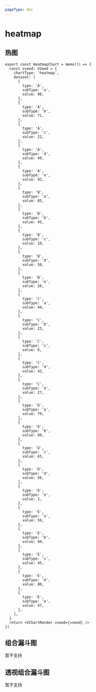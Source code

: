 ```yaml
---
pageType: doc
---
```



# heatmap

## 热图

<HeatmapChart />

```tsx pure {3}
export const HeatmapChart = memo(() => {
  const vseed: VSeed = {
    chartType: 'heatmap',
    dataset: [
      {
        type: 'A',
        subType: 'a',
        value: 98,
      },
      {
        type: 'A',
        subType: 'b',
        value: 71,
      },
      {
        type: 'A',
        subType: 'c',
        value: 22,
      },
      {
        type: 'A',
        subType: 'd',
        value: 49,
      },
      {
        type: 'A',
        subType: 'e',
        value: 92,
      },
      {
        type: 'B',
        subType: 'a',
        value: 85,
      },
      {
        type: 'B',
        subType: 'b',
        value: 45,
      },
      {
        type: 'B',
        subType: 'c',
        value: 19,
      },
      {
        type: 'B',
        subType: 'd',
        value: 58,
      },
      {
        type: 'B',
        subType: 'e',
        value: 26,
      },
      {
        type: 'C',
        subType: 'a',
        value: 44,
      },
      {
        type: 'C',
        subType: 'b',
        value: 23,
      },
      {
        type: 'C',
        subType: 'c',
        value: 6,
      },
      {
        type: 'C',
        subType: 'd',
        value: 42,
      },
      {
        type: 'C',
        subType: 'e',
        value: 27,
      },
      {
        type: 'D',
        subType: 'a',
        value: 79,
      },
      {
        type: 'D',
        subType: 'b',
        value: 89,
      },
      {
        type: 'D',
        subType: 'c',
        value: 65,
      },
      {
        type: 'D',
        subType: 'd',
        value: 56,
      },
      {
        type: 'D',
        subType: 'e',
        value: 1,
      },
      {
        type: 'E',
        subType: 'a',
        value: 59,
      },
      {
        type: 'E',
        subType: 'b',
        value: 94,
      },
      {
        type: 'E',
        subType: 'c',
        value: 45,
      },
      {
        type: 'E',
        subType: 'd',
        value: 80,
      },
      {
        type: 'E',
        subType: 'e',
        value: 47,
      },
    ],
  }
  return <VChartRender vseed={vseed} />
})
```

## 组合漏斗图

暂不支持

## 透视组合漏斗图

暂不支持
